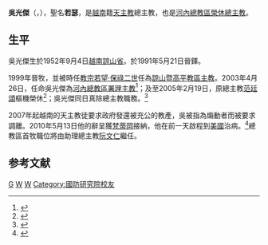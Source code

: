 {{blpsources|time=2019-07-07T09:30:57+00:00}}
{{Infobox Christian leader
| type             = Archbishop
| honorific-prefix = 
| name             = 吳光傑<br />Giuse Ngô Quang Kiệt
| honorific-suffix = 
| title            = [[天主教河內總教區|天主教河內總教區榮休總主教]]
| image            = Joseph Ngô Quang Kiêt.jpg
| image_size       = 
| alt              = 
| caption          = 
| archdiocese      = 河內
| elected          = 
| appointed        = 2005年2月19日
| term             = 
| term_start       = 2005年3月19日
| quashed          = 
| term_end         = 2010年5月13日
| predecessor      = [[范廷頌|范廷頌]]樞機
| opposed          = 
| successor        = [[阮文仁_(樞機)|阮文仁]]樞機
| other_post       = 
| ordination       = 1991年5月31日
| ordained_by      = 
| consecration     = 1999年6月29日
| consecrated_by   = 
| cardinal         = 
| created_cardinal_by =
| rank             =  
<!---------- Personal details ---------->
| birth_name       = 
| birth_date       = {{Birth date and age|1952|9|4}} 
| birth_place      = [[越南|越南]][[諒山省|諒山省]]
| death_date       = <!-- {{Death date and age|YYYY|MM|DD|YYYY|MM|DD}} (death date then birth date) -->
| death_place      = 
| buried           = 
| nationality      = 越南 
| religion         = [[天主教|天主教]]
| residence        = 
| parents          = 
| spouse           = 
| children         = 
| occupation       = 
| profession       = 
| previous_post    = {{unbulleted list|[[天主教諒山暨高平教區|諒山暨高平教區主教]]（1999年－2003年）|河內總教區署理主教（2003年－2009年）}}
| education        =
| alma_mater       = 
| motto            = 
| signature        = 
| signature_alt    = 
| coat_of_arms     = 
| coat_of_arms_alt = 
}}
'''吳光傑'''（{{lang-vi|Ngô Quang Kiệt}}，{{bd|1952年|9月4日||catIdx=Ngô Quang Kiệt}}），聖名'''若瑟'''，是[[越南|越南]]籍[[天主教|天主教]]總主教，也是[[天主教河內總教區|河內總教區榮休總主教]]。

==生平==
吳光傑生於1952年9月4日[[越南|越南]][[諒山省|諒山省]]。於1991年5月21日晉鐸。

1999年晉牧，並被時任[[教宗|教宗]][[若望·保祿二世|若望·保祿二世]]任為[[天主教諒山暨高平教區|諒山暨高平教區主教]]。2003年4月26日，任命吳光傑為[[天主教河內總教區|河內總教區署理主教]]<ref>{{cite web |url=http://www.radiovaticana.org/cinesebig5/notiziari/notiz2003/notiz03-04/not04-27.html |title=教宗任命越南諒山與高平教區主教為首都河內的署理主教 |publisher=梵蒂岡廣播電台 |date=2003年4月27日 |accessdate=2009年12月30日 |deadurl=yes |archiveurl=https://web.archive.org/web/20030729161311/http://www.radiovaticana.org/cinesebig5/notiziari/notiz2003/notiz03-04/not04-27.html |archivedate=2003年7月29日 }}</ref>；及至2005年2月19日，原總主教[[范廷頌|范廷頌]]樞機榮休<ref name="VCN">{{cite web |url=http://www.vietcatholic.net/News/Html/64449.htm |title=Cardinal Paul Joseph Pham Đình Tung, Archbishop emeritus of Hà Nội (Viêt Nam) passed way |publisher=VietCatholic News |date=2009年2月22日 |accessdate=2009年12月30日 |archive-date=2019年12月22日 |archive-url=https://web.archive.org/web/20191222002356/http://www.vietcatholic.net/News/Html/64449.htm |dead-url=no }}</ref>；吳光傑同日真除總主教職務。<ref name="AN">{{cite web |url=http://www.asianews.it/index.php?l=zh&art=14557 |title=河内总主教区荣休总主教范廷颂枢机安息主怀 |publisher=AsiaNews.it |date=2009年2月23日 |accessdate=2010年1月19日 |archive-date=2015年9月23日 |archive-url=https://web.archive.org/web/20150923191700/http://www.asianews.it/index.php?l=zh&art=14557 |dead-url=no }}</ref>

2007年起越南的天主教徒要求政府發還被充公的教產，吳被指為煽動者而被要求調離。2010年5月13日他的辭呈獲[[梵蒂岡|梵蒂岡]]接納，他在前一天啟程到[[美國|美國]]治病。<ref name="chi">{{cite news|publisher=[[天主教亞洲通訊社|天主教亞洲通訊社]]|date=2010年5月14日|title=梵蒂岡接納河內總主教呈辭|url=http://76.75.218.2/2010/05/14/%E8%B6%8A%E5%8D%97%EF%BC%9A%E6%A2%B5%E8%92%82%E5%B2%A1%E6%8E%A5%E7%B4%8D%E6%B2%B3%E5%85%A7%E7%B8%BD%E4%B8%BB%E6%95%99%E5%91%88%E8%BE%AD/}}{{dead link|date=2017年12月 |bot=InternetArchiveBot |fix-attempted=yes }}</ref>總教區首牧職位將由助理總主教[[阮文仁_(樞機)|阮文仁]]繼任。

== 参考文献 ==
{{reflist}}

[[Category:吳姓|G]]
[[Category:越南天主教徒|W]]
[[Category:諒山省人|W]]
[[Category:國防研究院校友|Category:國防研究院校友]]